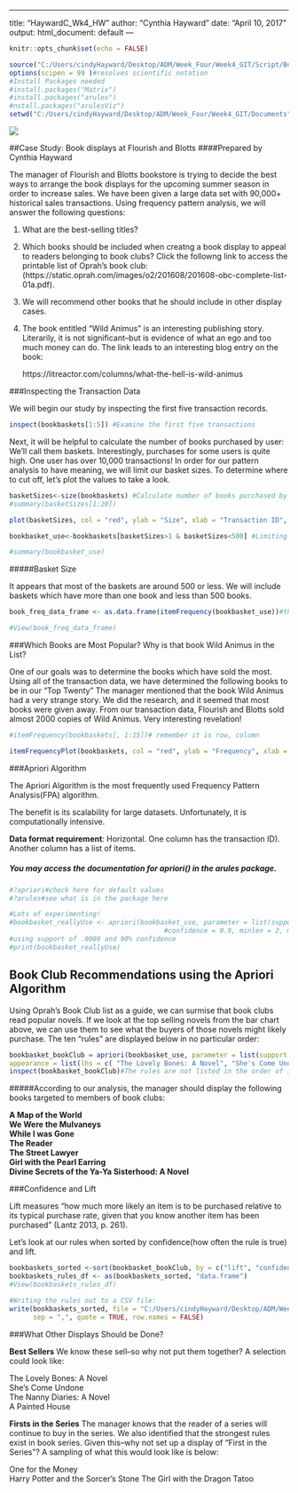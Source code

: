 ---

title: "HaywardC_Wk4_HW"
author: "Cynthia Hayward"
date: "April 10, 2017"
output:
  html_document: default
 ---

```{r setup, include=FALSE}
knitr::opts_chunk$set(echo = FALSE)

source("C:/Users/cindyHayward/Desktop/ADM/Week_Four/Week4_GIT/Script/Bookbaskets.R")#script to bring in the data and perform some preliminary data analysis
options(scipen = 99 )#resolves scientific notation
#Install Packages needed 
#install.packages("Matrix")
#install.packages("arules")
#nstall.packages("arulesViz")
setwd("C:/Users/cindyHayward/Desktop/ADM/Week_Four/Week4_GIT/Documents")#reset the working directory


```
![](/Users/cindyHayward/Desktop/ADM/Week_Four/Week4_GIT/Documents/Flourish_and_Blotts_sign.png)

##Case Study: Book displays at Flourish and Blotts
####Prepared by Cynthia Hayward

The manager of Flourish and Blotts bookstore is trying to decide the best ways to arrange the book displays for the upcoming summer season in order to increase sales. We have been given a large data set with 90,000+ historical sales transactions. Using frequency pattern analysis, we will answer the following questions:

1.	What are the best-selling titles? 
2.	Which books should be included when creatng a book display to appeal to readers belonging     to book clubs? Click the followng link to access the printable list of Oprah's book club:     (https://static.oprah.com/images/o2/201608/201608-obc-complete-list-01a.pdf). 
3.	We will recommend other books that he should include in other display cases.
4.	The book entitled “Wild Animus" is an interesting publishing story.  Literarily, it is       not significant--but is evidence of what an ego and too much money can do.  The link         leads to an interesting blog entry on the book:

    https://litreactor.com/columns/what-the-hell-is-wild-animus
    
###Inspecting the Transaction Data

We will begin our study by inspecting the first five transaction records.  
  
```{r}
inspect(bookbaskets[1:5]) #Examine the first five transactions
```
Next, it will be helpful to calculate the number of books purchased by user: We'll call them baskets.  Interestingly, purchases for some users is quite high.  One user has over 10,000 transactions!  In order for our pattern analysis to have meaning, we will limit our basket sizes.  To determine where to cut off, let's plot the values to take a look.

```{r}
basketSizes<-size(bookbaskets) #Calculate number of books purchased by "userID"
#summary(basketSizes[1:20])

plot(basketSizes, col = "red", ylab = "Size", xlab = "Transaction ID", main = "Basket Sizes")
```
```{r}
bookbasket_use<-bookbaskets[basketSizes>1 & basketSizes<500] #Limiting to only baskets with more than one book purchased and less than 500. 

#summary(bookbasket_use)
```
#####Basket Size

It appears that most of the baskets are around 500 or less.  We will include baskets which have more than one book and less than 500 books.
```{r}
book_freq_data_frame <- as.data.frame(itemFrequency(bookbasket_use))#this will provide a frequency--putting it in a data frame is helpful!

#View(book_freq_data_frame)
```

###Which Books are Most Popular? Why is that book Wild Animus in the List?

One of our goals was to determine the books which have sold the most.  Using all of the transaction data, we have determined the following books to be in our "Top Twenty"  The manager mentioned that the book Wild Animus had a very strange story.  We did the research, and it seemed that most books were given away.  From our transaction data, Flourish and Blotts sold almost 2000 copies of Wild Animus.  Very interesting revelation!

```{r}
#itemFrequency(bookbaskets[, 1:15])# remember it is row, column

itemFrequencyPlot(bookbaskets, col = "red", ylab = "Frequency", xlab = "Title", main = "Top Twenty", topN = 20)#plotting the 
```

###Apriori Algorithm

The Apriori Algorithm is the most frequently used Frequency Pattern Analysis(FPA) algorithm. 

The benefit is its scalability for large datasets. Unfortunately, it is computationally intensive.

**Data format requirement**: Horizontal. One column has the transaction ID). Another column has a list of items.

##### You may access the documentation for apriori() in the arules package.

```{r}
#?apriori#check here for default values 
#?arules#see what is in the package here
```
```{r}
#Lots of experimenting!
#bookbasket_reallyUse <- apriori(bookbasket_use, parameter = list(support = 0.0009, 
                                       #confidence = 0.9, minlen = 2, maxlen = 8))
#using support of .0009 and 90% confidence
#print(bookbasket_reallyUse) 

```
## Book Club Recommendations using the Apriori Algorithm

Using Oprah's Book Club list as a guide, we can surmise that book clubs read popular novels. If we look at the top selling novels from the bar chart above, we can use them to see what the buyers of those novels might likely purchase. The ten "rules" are displayed below in no particular order:

```{r}
bookbasket_bookClub = apriori(bookbasket_use, parameter = list(support = 0.00018,confidence = 0.85, minlen = 2, maxlen = 6),
appearance = list(lhs = c( "The Lovely Bones: A Novel", "She's Come Undone", "The Nanny Diaries: A Novel", "A Painted House", "The Secret Life of Bees", "White Oleander : A Novel", "The Deep End of the Ocean","The Red Tent","Where The Heart Is", "House of Sand and Fog"),default="rhs"))
inspect(bookbasket_bookClub)#The rules are not listed in the order of importance. lhs = Left hand side...meaning if they buy on the left side, they will buy what is on the right side.

```

#####According to our analysis, the manager should display the following books targeted to members of book clubs:

**A Map of the World**  
**We Were the Mulvaneys**  
**While I was Gone**  
**The Reader**  
**The Street Lawyer**  
**Girl with the Pearl Earring**  
**Divine Secrets of the Ya-Ya Sisterhood: A Novel**  

###Confidence and Lift

Lift measures "how much more likely an item is to be purchased relative to its typical purchase rate, given that you know another item has been purchased" (Lantz 2013, p. 261).

Let's look at our rules when sorted by confidence(how often the rule is true) and lift.

```{r}
bookbaskets_sorted <-sort(bookbasket_bookClub, by = c("lift", "confidence"))
bookbaskets_rules_df <- as(bookbaskets_sorted, "data.frame")
#View(bookbaskets_rules_df)
```
```{r}
#Writing the rules out to a CSV file:
write(bookbaskets_sorted, file = "C:/Users/cindyHayward/Desktop/ADM/Week_Four/Week4_GIT/Documents/bookbasket_bookClub.csv",
      sep = ",", quote = TRUE, row.names = FALSE)
```
###What Other Displays Should be Done?

**Best Sellers**
We know these sell--so why not put them together?  A selection could look like:

The Lovely Bones: A Novel  
She's Come Undone  
The Nanny Diaries: A Novel  
A Painted House  

**Firsts in the Series**
The manager knows that the reader of a series will continue to buy in the series.  We also identified that the strongest rules exist in book series.  Given this--why not set up a display of "First in the Series"?  A sampling of what this would look like is below:

One for the Money  
Harry Potter and the Sorcer's Stone
The Girl with the Dragon Tatoo




